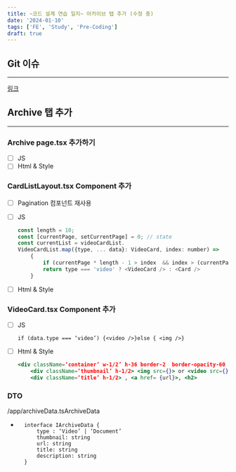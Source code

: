 ```yaml
---
title: ~코드 설계 연습 일지~ 아카이브 탭 추가 (수정 중)
date: '2024-01-10'
tags: ['FE', 'Study', 'Pre-Coding']
draft: true
---
```


## Git 이슈
---
[링크](https://github.com/is404notfound/DevBlogEasyoon/issues/5)


## Archive 탭 추가
---


### Archive page.tsx 추가하기

- [ ] JS
- [ ] Html & Style

### CardListLayout.tsx Component 추가

- [ ] Pagination 컴포넌트 재사용
- [ ] JS

    ``` javascript
    const length = 10;
    const [currentPage, setCurrentPage] = 0; // state
    const currentList = videoCardList.
    VideoCardList.map({type, ... data}: VideoCard, index: number) => 
        {
            if (currentPage * length - 1 > index  && index > (currentPage+1) * length - 1) 
            return type === 'video' ? <VideoCard /> : <Card />
        }
    ```
    
- [ ] Html & Style

### VideoCard.tsx Component 추가

- [ ] JS 
    ``` javasript
    if (data.type === ‘video’) {<video />}else { <img />}
    ```

- [ ] Html & Style
    ``` jsx
    <div className=‘container’ w-1/2’ h-36 border-2  border-opacity-60 dark:border-gray-700>
        <div className=‘thumbnail’ h-1/2> <img src={}> or <video src={}>
        <div className=‘title’ h-1/2> , <a href= {url}>, <h2>
    ```

### DTO
/app/archiveData.tsArchiveData

- ```javasript
    interface IArchiveData {
        type : ‘Video’ | ‘Document’
        thumbnail: string
        url: string
        title: string
        description: string
    }
```
